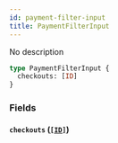 ```yaml
---
id: payment-filter-input
title: PaymentFilterInput
---
```


No description

```graphql
type PaymentFilterInput {
  checkouts: [ID]
}
```

### Fields

#### `checkouts` ([`[ID]`](/docs/developer/api-reference/scalars/id))
